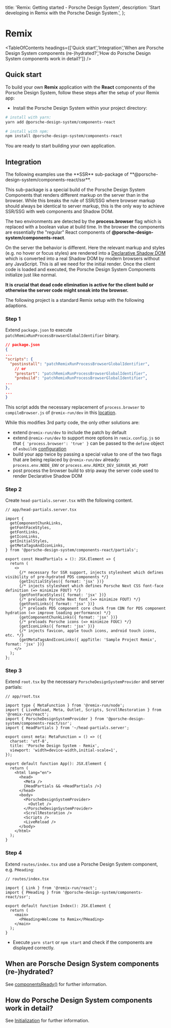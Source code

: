 
  title: 'Remix: Getting started - Porsche Design System',
  description: 'Start developing in Remix with the Porsche Design System.',
};

# Remix

<TableOfContents headings={['Quick start','Integration','When are Porsche Design System components (re-)hydrated?','How do Porsche Design System components work in detail?']} />

## Quick start

To build your own **Remix** application with the **React** components of the Porsche Design System, follow these steps
after the setup of your Remix app:

- Install the Porsche Design System within your project directory:

```bash
# install with yarn:
yarn add @porsche-design-system/components-react

# install with npm:
npm install @porsche-design-system/components-react
```

You are ready to start building your own application.

## Integration

<Notification heading="Attention" headingTag="h3" state="warning">
  The following examples use the **SSR** sub-package of **@porsche-design-system/components-react/ssr**.

This sub-package is a special build of the Porsche Design System Components that renders different markup on the server
than in the browser. While this breaks the rule of SSR/SSG where browser markup should always be identical to server
markup, this is the only way to achieve SSR/SSG with web components and Shadow DOM.

The two environments are detected by the **process.browser** flag which is replaced with a boolean value at build time.
In the browser the components are essentially the "regular" React components of
**@porsche-design-system/components-react**.

On the server the behavior is different. Here the relevant markup and styles (e.g. no hover or focus styles) are
rendered into a [Declarative Shadow DOM](https://web.dev/declarative-shadow-dom) which is converted into a real Shadow
DOM by modern browsers without any JavaScript. This is all we need for the initial render. Once the client code is
loaded and executed, the Porsche Design System Components initialize just like normal.

**It is crucial that dead code elimination is active for the client build or otherwise the server code might sneak into
the browser.**

</Notification>

The following project is a standard Remix setup with the following adaptions.

### Step 1

Extend `package.json` to execute `patchRemixRunProcessBrowserGlobalIdentifier` binary.

```json
// package.json
{
...
"scripts": {
  "postinstall": "patchRemixRunProcessBrowserGlobalIdentifier",
    // or
    "prestart": "patchRemixRunProcessBrowserGlobalIdentifier",
    "prebuild": "patchRemixRunProcessBrowserGlobalIdentifier",
...
},
...
}
```

This script adds the necessary replacement of `process.browser` to `compileBrowser.js` of `@remix-run/dev` in this
[location](https://github.com/remix-run/remix/blob/05ffb6e2db8f2a0e09caffad6e9b3c897c34cb7d/packages/remix-dev/compiler/compileBrowser.ts#L159-L163).

While this modifies 3rd party code, the only other solutions are:

- extend `@remix-run/dev` to include the patch by default
- extend `@remix-run/dev` to support more options in `remix.config.js` so that `{ 'process.browser': 'true' }` can be
  passed to the `define` object of `esbuild`s [configuration](https://esbuild.github.io/api/#define)
- build your app twice by passing a special value to one of the two flags that are being replaced by `@remix-run/dev`
  already: `process.env.NODE_ENV` or `process.env.REMIX_DEV_SERVER_WS_PORT`
- post process the browser build to strip away the server code used to render Declarative Shadow DOM

### Step 2

Create `head-partials.server.tsx` with the following content.

```tsx
// app/head-partials.server.tsx

import {
  getComponentChunkLinks,
  getFontFaceStyles,
  getFontLinks,
  getIconLinks,
  getInitialStyles,
  getMetaTagsAndIconLinks,
} from '@porsche-design-system/components-react/partials';

export const HeadPartials = (): JSX.Element => {
  return (
    <>
      {/* necessary for SSR support, injects stylesheet which defines visibility of pre-hydrated PDS components */}
      {getInitialStyles({ format: 'jsx' })}
      {/* injects stylesheet which defines Porsche Next CSS font-face definition (=> minimize FOUT) */}
      {getFontFaceStyles({ format: 'jsx' })}
      {/* preloads Porsche Next font (=> minimize FOUT) */}
      {getFontLinks({ format: 'jsx' })}
      {/* preloads PDS component core chunk from CDN for PDS component hydration (=> improve loading performance) */}
      {getComponentChunkLinks({ format: 'jsx' })}
      {/* preloads Porsche icons (=> minimize FOUC) */}
      {getIconLinks({ format: 'jsx' })}
      {/* injects favicon, apple touch icons, android touch icons, etc. */}
      {getMetaTagsAndIconLinks({ appTitle: 'Sample Project Remix', format: 'jsx' })}
    </>
  );
};
```

### Step 3

Extend `root.tsx` by the necessary `PorscheDesignSystemProvider` and server partials:

```tsx
// app/root.tsx

import type { MetaFunction } from '@remix-run/node';
import { LiveReload, Meta, Outlet, Scripts, ScrollRestoration } from '@remix-run/react';
import { PorscheDesignSystemProvider } from '@porsche-design-system/components-react/ssr';
import { HeadPartials } from '~/head-partials.server';

export const meta: MetaFunction = () => ({
  charset: 'utf-8',
  title: 'Porsche Design System - Remix',
  viewport: 'width=device-width,initial-scale=1',
});

export default function App(): JSX.Element {
  return (
    <html lang="en">
      <head>
        <Meta />
        {HeadPartials && <HeadPartials />}
      </head>
      <body>
        <PorscheDesignSystemProvider>
          <Outlet />
        </PorscheDesignSystemProvider>
        <ScrollRestoration />
        <Scripts />
        <LiveReload />
      </body>
    </html>
  );
}
```

### Step 4

Extend `routes/index.tsx` and use a Porsche Design System component, e.g. `PHeading`:

```tsx
// routes/index.tsx

import { Link } from '@remix-run/react';
import { PHeading } from '@porsche-design-system/components-react/ssr';

export default function Index(): JSX.Element {
  return (
    <main>
      <PHeading>Welcome to Remix</PHeading>
    </main>
  );
}
```

- Execute `yarn start` or `npm start` and check if the components are displayed correctly.

## When are Porsche Design System components (re-)hydrated?

See [componentsReady()](/developing/components-ready) for further information.

## How do Porsche Design System components work in detail?

See [Initialization](/must-know/initialization/introduction) for further information.
